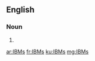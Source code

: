 ==English==

===Noun===
{{head|en|plural}}

# {{plural of|IBM|lang=en}}

[[ar:IBMs]]
[[fr:IBMs]]
[[ku:IBMs]]
[[mg:IBMs]]